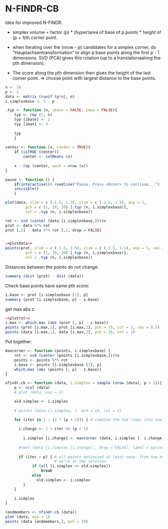 <!--
%\VignetteEngine{knitr::knitr}
%\VignetteIndexEntry{Derive Claudia's version of N-FINDR}
--->

N-FINDR-CB
========================================================

Idea for improved N-FINDR.

- simplex volume = factor (p) * (hyper)area of base of p points * height of (p + 1)th corner point.

- when iterating over the (nrow - p) candidates for a simplex corner, do "Hauptachsentransformation"  to align p base points along the first p - 1 dimensions. SVD (PCA) gives this rotation (up to a translationaalong the pth dimension).
- The score along the pth dimension then gives the height of the last corner point. 
  => choose point with largest distance to the base points.

```r
n <- 10
p <- 2
data <- matrix (runif (p*n), n)
i.simplexbase <- 1 : p

.typ <- function (n, ibase = FALSE, imax = FALSE){
	typ <- rep (1, n)
	typ [ibase] <- 2
	typ [imax] <- 3
	
	typ
	}
	
center <- function (x, center = TRUE){
	if (isTRUE (center))
		center <- colMeans (x)
		
	x - rep (center, each = nrow (x))
}

pause <- function () {
    if(interactive()) readline("Pause. Press <Enter> to continue...")
    invisible()
    }
```


```r
plot(data, xlim = c (-1.5, 1.5), ylim = c (-1.5, 1.5), asp = 1,
		 pch = c (1, 19, 20) [.typ (n, i.simplexbase)],
		 col = .typ (n, i.simplexbase))
```

```r
rot <- svd (center (data [i.simplexbase,]))$v
prot <- data %*% rot
prot [,2] - data %*% rot [,2, drop = FALSE]



```
```r
<<plotdata>>
points(prot, xlim = c (-1.5, 1.5), ylim = c (-1.5, 1.5), asp = 1, cex = 0.5,
		 pch = c (1, 19, 20) [.typ (n, i.simplexbase)],
		 col = .typ (n, i.simplexbase))
```


Distances between the points do not change:
```r
summary (dist (prot) - dist (data))
```
Check base points have same pth score:
```r
z.base <- prot [i.simplexbase [1], p]
summary (prot [i.simplexbase, p] - z.base)
```
get max abs z

```r
<<plotrot>>
i.max <- which.max (abs (prot [, p] - z.base))
points (prot [i.max,1], prot [i.max,2], pch = 19, col = 3, cex = 0.5)
points (data [i.max,1], data [i.max,2], pch = 19, col = 3)
```
Put together:

```r
maxcorner <- function (points, i.simplexbase) {
	rot <- svd (center (points [i.simplexbase,]))$v
	points <- points %*% rot
	z.base <- points [i.simplexbase [1], p]
	which.max (abs (points [, p] - z.base))
}

nfindr.cb <- function (data, i.simplex = sample (nrow (data), p + 1)){
 	p <- ncol (data)
	# plot (data, asp = 1)

	old.simplex <- i.simplex
	
	# points (data [i.simplex, ], pch = 19, col = 2)

	for (iter in 1 : (3 * (p + 1))) { # combine the two loops into one. 
		
	  i.change <- 1 + iter %% (p + 1)
	  
		i.simplex [i.change] <- maxcorner (data, i.simplex [- i.change])
		
	  #text (data [i.simplex [i.change],, drop = FALSE], label = sprintf ("   %i", iter))
		
	  if (iter > p) { # all points optimized at least once: from now on, if the point didn't change, 
	  	              # we're at the solution.
			if (all (i.simplex == old.simplex))
				break
			else
			  old.simplex <- i.simplex
		}
	}
	
	i.simplex
}
```

```r
(endmembers <- nfindr.cb (data))
plot (data, asp = 1)
points (data [endmembers,], pch = 19)
```

